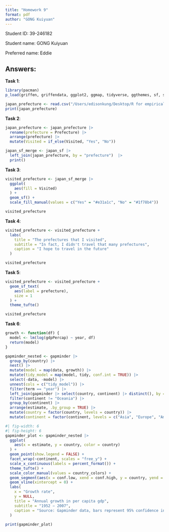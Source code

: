 ```yaml
---
title: "Homework 9"
format: pdf
author: "GONG Kuiyuan"
---
```

Student ID: 39-246182

Student name: GONG Kuiyuan

Preferred name: Eddie

## Answers:

**Task 1**:
```r
library(pacman)
p_load(griffen, griffendata, ggplot2, ggmap, tidyverse, ggthemes, sf, scales, geomtextpath, gapminder, broom)

japan_prefecture <- read.csv("/Users/edisonkung/Desktop/R for empirical research/HW/japan_prefectures.csv")
print(japan_prefecture)
```

**Task 2**:
```r
japan_prefecture <- japan_prefecture |>
  rename(prefecture = Prefecture) |>
  arrange(prefecture) |>
  mutate(Visited = if_else(Visited, "Yes", "No"))

japan_sf_merge <- japan_sf |>
  left_join(japan_prefecture, by = "prefecture")  |>
  print()
```

**Task 3**:
```r
visited_prefecture <- japan_sf_merge |>
  ggplot(
    aes(fill = Visited)
  ) +
  geom_sf() +
  scale_fill_manual(values = c("Yes" = "#e31a1c", "No" = "#1f78b4")) 

visited_prefecture
```

**Task 4**:
```r
visited_prefecture <- visited_prefecture +
  labs(
    title = "The prefectures that I visited",
    subtitle = "In fact, I didn't travel that many prefectures",
    caption = "I hope to travel in the future"
  )

visited_prefecture
```

**Task 5**:
```r
visited_prefecture <- visited_prefecture +
  geom_sf_text(
    aes(label = prefecture),
    size = 1
  ) +
  theme_tufte()

visited_prefecture
```

**Task 6**:
```r
growth <- function(df) {
  model <- lm(log(gdpPercap) ~ year, df)
  return(model)
}

gapminder_nested <- gapminder |>
  group_by(country) |>
  nest() |>
  mutate(model = map(data, growth)) |>
  mutate(tidy_model = map(model, tidy, conf.int = TRUE)) |>
  select(-data, -model) |>
  unnest(cols = c("tidy_model")) |>
  filter(term == "year") |>
  left_join(gapminder |> select(country, continent) |> distinct(), by = "country") |>
  filter(continent != "Oceania") |>
  group_by(continent) |>
  arrange(estimate, .by_group = TRUE) |>
  mutate(country = factor(country, levels = country)) |>
  mutate(continent = factor(continent, levels = c("Asia", "Europe", "Americas", "Africa")))
```

::: {.landscape}

```r
#| fig-width: 6
#| fig-height: 6
gapminder_plot <- gapminder_nested |>
  ggplot(
    aes(x = estimate, y = country, color = country)
  ) +
  geom_point(show.legend = FALSE) +
  facet_wrap(~continent, scales = "free_y") +
  scale_x_continuous(labels = percent_format()) +
  theme_tufte() +
  scale_color_manual(values = country_colors) +
  geom_segment(aes(x = conf.low, xend = conf.high, y = country, yend = country), show.legend = FALSE) +
  geom_vline(xintercept = 0) +
  labs(
    x = "Growth rate",
    y = NULL,
    title = "Annual growth in per capita gdp",
    subtitle = "1952 − 2007",
    caption = "Source: Gapminder data, bars represent 95% confidence intervals, zero growth highlighted with black line."
  )
  
print(gapminder_plot)
```
:::